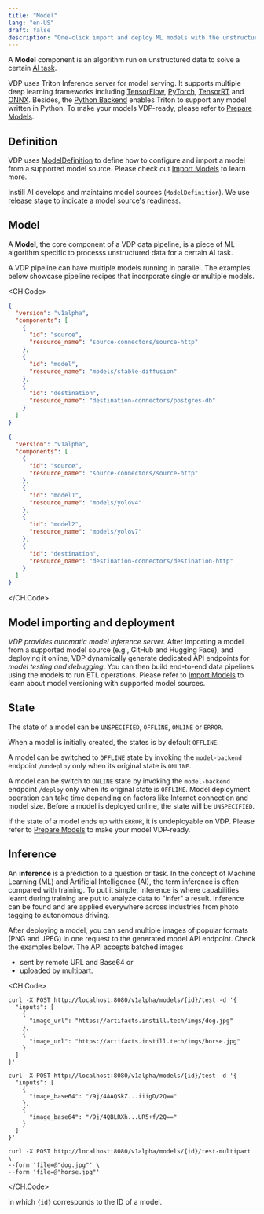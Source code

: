 ```yaml
---
title: "Model"
lang: "en-US"
draft: false
description: "One-click import and deploy ML models with the unstructured data ETL tool VDP https://github.com/instill-ai/vdp"
---
```


A **Model** component is an algorithm run on unstructured data to solve a certain [AI task](ai-task).

VDP uses Triton Inference server for model serving. It supports multiple deep learning frameworks including [TensorFlow](https://www.tensorflow.org), [PyTorch](https://pytorch.org/), [TensorRT](https://developer.nvidia.com/tensorrt) and [ONNX](https://onnx.ai).
Besides, the [Python Backend](https://github.com/triton-inference-server/python_backend) enables Triton to support any model written in Python.
To make your models VDP-ready, please refer to [Prepare Models](/docs/prepare-models/overview).

## Definition

VDP uses [ModelDefinition](https://github.com/instill-ai/protobufs/blob/main/vdp/model/v1alpha/model_definition.proto#L30-L76) to define how to configure and import a model from a supported model source.
Please check out [Import Models](/docs/import-models/overview) to learn more.

Instill AI develops and maintains model sources (`ModelDefinition`). We use [release stage](overview#release-stage) to indicate a model source's readiness.

## Model

A **Model**, the core component of a VDP data pipeline, is a piece of ML algorithm specific to processs unstructured data for a certain AI task.

A VDP pipeline can have multiple models running in parallel. The examples below showcase pipeline recipes that incorporate single or multiple models.

<CH.Code>

```json single-model-pipeline
{
  "version": "v1alpha",
  "components": [
    {
      "id": "source",
      "resource_name": "source-connectors/source-http"
    },
    {
      "id": "model",
      "resource_name": "models/stable-diffusion"
    },
    {
      "id": "destination",
      "resource_name": "destination-connectors/postgres-db"
    }
  ]
}
```

```json multi-model-pipeline
{
  "version": "v1alpha",
  "components": [
    {
      "id": "source",
      "resource_name": "source-connectors/source-http"
    },
    {
      "id": "model1",
      "resource_name": "models/yolov4"
    },
    {
      "id": "model2",
      "resource_name": "models/yolov7"
    },
    {
      "id": "destination",
      "resource_name": "destination-connectors/destination-http"
    }
  ]
}
```

</CH.Code>

## Model importing and deployment

_VDP provides automatic model inference server._ After importing a model from a supported model source (e.g., GitHub and Hugging Face), and deploying it online, VDP dynamically generate dedicated API endpoints for _model testing and debugging_.
You can then build end-to-end data pipelines using the models to run ETL operations.
Please refer to [Import Models](/docs/import-models/overview) to learn about model versioning with supported model sources.

<ZoomableImg
  src="/docs-assets/core-concepts/model-import-and-deployment.svg"
  alt="Import and deploy model on VDP"
/>

## State

The state of a model can be `UNSPECIFIED`, `OFFLINE`, `ONLINE` or `ERROR`.

When a model is initially created, the states is by default `OFFLINE`.

A model can be switched to `OFFLINE` state by invoking the `model-backend` endpoint `/undeploy` only when its original state is `ONLINE`.

A model can be switch to `ONLINE` state by invoking the `model-backend` endpoint `/deploy` only when its original state is `OFFLINE`.
Model deployment operation can take time depending on factors like Internet connection and model size.
Before a model is deployed online, the state will be `UNSPECIFIED`.

If the state of a model ends up with `ERROR`, it is undeployable on VDP. Please refer to [Prepare Models](/docs/prepare-models/overview) to make your model VDP-ready.

<div align="center">
  <ZoomableImg
    src="/docs-assets/core-concepts/model-state.svg"
    alt="  The finite-state-machine (FSM) diagram for the model state transition logic"
    width="500"
  />
</div>

## Inference

An **inference** is a prediction to a question or task. In the concept of Machine Learning (ML) and Artificial Intelligence (AI), the term inference is often compared with training.
To put it simple, inference is where capabilities learnt during training are put to analyze data to "infer" a result. Inference can be found and are applied everywhere across industries from photo tagging to autonomous driving.

After deploying a model, you can send multiple images of popular formats (PNG and JPEG) in one request to the generated model API endpoint.
Check the examples below. The API accepts batched images

- sent by remote URL and Base64 or
- uploaded by multipart.

<CH.Code>

```shellscript cURL(url)
curl -X POST http://localhost:8080/v1alpha/models/{id}/test -d '{
  "inputs": [
    {
      "image_url": "https://artifacts.instill.tech/imgs/dog.jpg"
    },
    {
      "image_url": "https://artifacts.instill.tech/imgs/horse.jpg"
    }
  ]
}'
```

```shellscript cURL(base64)
curl -X POST http://localhost:8080/v1alpha/models/{id}/test -d '{
  "inputs": [
    {
      "image_base64": "/9j/4AAQSkZ...iiigD/2Q=="
    },
    {
      "image_base64": "/9j/4QBLRXh...UR5+f/2Q=="
    }
  ]
}'
```

```shellscript cURL(multipart)
curl -X POST http://localhost:8080/v1alpha/models/{id}/test-multipart \
--form 'file=@"dog.jpg"' \
--form 'file=@"horse.jpg"'
```

</CH.Code>

in which `{id}` corresponds to the ID of a model.
